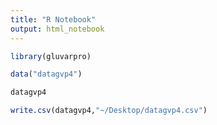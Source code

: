 ```yaml
---
title: "R Notebook"
output: html_notebook
---
```




```r
library(gluvarpro)
```

```r
data("datagvp4")
```
```r
datagvp4
```


```r
write.csv(datagvp4,"~/Desktop/datagvp4.csv")
```

```r

```

